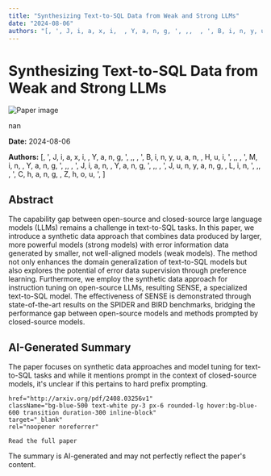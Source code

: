 ```yaml
---
title: "Synthesizing Text-to-SQL Data from Weak and Strong LLMs"
date: "2024-08-06"
authors: "[, ', J, i, a, x, i,  , Y, a, n, g, ', ,,  , ', B, i, n, y, u, a, n,  , H, u, i, ', ,,  , ', M, i, n,  , Y, a, n, g, ', ,,  , ', J, i, a, n,  , Y, a, n, g, ', ,,  , ', J, u, n, y, a, n, g,  , L, i, n, ', ,,  , ', C, h, a, n, g,  , Z, h, o, u, ', ]"
---
```



<div className="bg-gray-800 text-white min-h-screen p-8">
  <h1 className="text-4xl font-bold mb-6">Synthesizing Text-to-SQL Data from Weak and Strong LLMs</h1>

  <div className="mb-8">
    <Image
      src="/images/papers/Synthesizing Text-to-SQL Data from Weak and Strong LLMs.png"
      alt="Paper image"
      width={800}
      height={600}
      layout="responsive"
      className="rounded-lg"
    />
    <p className="text-sm text-gray-400 mt-2">nan</p>
  </div>

  <p className="text-gray-300 mb-2"><strong>Date:</strong> 2024-08-06</p>
  <p className="text-gray-300 italic mb-6"><strong>Authors:</strong> [, ', J, i, a, x, i,  , Y, a, n, g, ', ,,  , ', B, i, n, y, u, a, n,  , H, u, i, ', ,,  , ', M, i, n,  , Y, a, n, g, ', ,,  , ', J, i, a, n,  , Y, a, n, g, ', ,,  , ', J, u, n, y, a, n, g,  , L, i, n, ', ,,  , ', C, h, a, n, g,  , Z, h, o, u, ', ]</p>

  <div className="bg-gray-700 p-6 rounded-lg mb-8">
    <h2 className="text-2xl font-semibold mb-4">Abstract</h2>
    <p>The capability gap between open-source and closed-source large language
models (LLMs) remains a challenge in text-to-SQL tasks. In this paper, we
introduce a synthetic data approach that combines data produced by larger, more
powerful models (strong models) with error information data generated by
smaller, not well-aligned models (weak models). The method not only enhances
the domain generalization of text-to-SQL models but also explores the potential
of error data supervision through preference learning. Furthermore, we employ
the synthetic data approach for instruction tuning on open-source LLMs,
resulting SENSE, a specialized text-to-SQL model. The effectiveness of SENSE is
demonstrated through state-of-the-art results on the SPIDER and BIRD
benchmarks, bridging the performance gap between open-source models and methods
prompted by closed-source models.</p>
  </div>

  <div className="bg-gray-700 p-6 rounded-lg mb-8">
    <h2 className="text-2xl font-semibold mb-4">AI-Generated Summary</h2>
    <p>The paper focuses on synthetic data approaches and model tuning for text-to-SQL tasks and while it mentions prompt in the context of closed-source models, it's unclear if this pertains to hard prefix prompting.</p>
  </div>


    href="http://arxiv.org/pdf/2408.03256v1"
    className="bg-blue-500 text-white py-3 px-6 rounded-lg hover:bg-blue-600 transition duration-300 inline-block"
    target="_blank"
    rel="noopener noreferrer"
  >
    Read the full paper
  </a>

  <p className="text-sm text-gray-400 mt-8">
    The summary is AI-generated and may not perfectly reflect the paper's content.
  </p>
</div>
